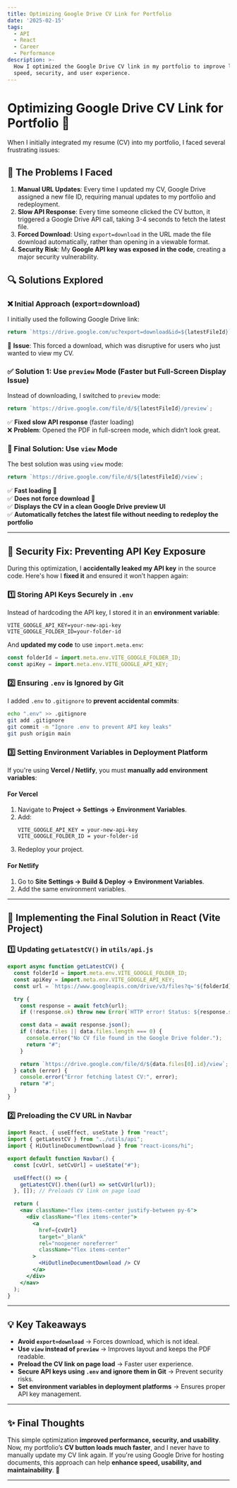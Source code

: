 ```yaml
---
title: Optimizing Google Drive CV Link for Portfolio
date: '2025-02-15'
tags:
  - API
  - React
  - Career
  - Performance
description: >-
  How I optimized the Google Drive CV link in my portfolio to improve loading
  speed, security, and user experience.
---
```


# Optimizing Google Drive CV Link for Portfolio 🚀

When I initially integrated my resume (CV) into my portfolio, I faced several frustrating issues:

## **🛑 The Problems I Faced**

1. **Manual URL Updates**: Every time I updated my CV, Google Drive assigned a new file ID, requiring manual updates to my portfolio and redeployment.
2. **Slow API Response**: Every time someone clicked the CV button, it triggered a Google Drive API call, taking 3-4 seconds to fetch the latest file.
3. **Forced Download**: Using `export=download` in the URL made the file download automatically, rather than opening in a viewable format.
4. **Security Risk**: My **Google API key was exposed in the code**, creating a major security vulnerability.

## **🔍 Solutions Explored**

### **❌ Initial Approach (export=download)**

I initially used the following Google Drive link:

```js
return `https://drive.google.com/uc?export=download&id=${latestFileId}`;
```

🔴 **Issue**: This forced a download, which was disruptive for users who just wanted to view my CV.

### **✅ Solution 1: Use `preview` Mode (Faster but Full-Screen Display Issue)**

Instead of downloading, I switched to `preview` mode:

```js
return `https://drive.google.com/file/d/${latestFileId}/preview`;
```

✅ **Fixed slow API response** (faster loading)  
❌ **Problem**: Opened the PDF in full-screen mode, which didn’t look great.

### **🎯 Final Solution: Use `view` Mode**

The best solution was using `view` mode:

```js
return `https://drive.google.com/file/d/${latestFileId}/view`;
```

✅ **Fast loading** 🚀  
✅ **Does not force download** 📄  
✅ **Displays the CV in a clean Google Drive preview UI**  
✅ **Automatically fetches the latest file without needing to redeploy the portfolio**

---

## **🔐 Security Fix: Preventing API Key Exposure**

During this optimization, I **accidentally leaked my API key** in the source code. Here's how I **fixed it** and ensured it won’t happen again:

### **1️⃣ Storing API Keys Securely in `.env`**

Instead of hardcoding the API key, I stored it in an **environment variable**:

```env
VITE_GOOGLE_API_KEY=your-new-api-key
VITE_GOOGLE_FOLDER_ID=your-folder-id
```

And **updated my code** to use `import.meta.env`:

```javascript
const folderId = import.meta.env.VITE_GOOGLE_FOLDER_ID;
const apiKey = import.meta.env.VITE_GOOGLE_API_KEY;
```

### **2️⃣ Ensuring `.env` is Ignored by Git**

I added `.env` to `.gitignore` to **prevent accidental commits**:

```bash
echo ".env" >> .gitignore
git add .gitignore
git commit -m "Ignore .env to prevent API key leaks"
git push origin main
```

### **3️⃣ Setting Environment Variables in Deployment Platform**

If you're using **Vercel / Netlify**, you must **manually add environment variables**:

#### **For Vercel**

1. Navigate to **Project → Settings → Environment Variables**.
2. Add:
   ```
   VITE_GOOGLE_API_KEY = your-new-api-key
   VITE_GOOGLE_FOLDER_ID = your-folder-id
   ```
3. Redeploy your project.

#### **For Netlify**

1. Go to **Site Settings → Build & Deploy → Environment Variables**.
2. Add the same environment variables.

---

## **🚀 Implementing the Final Solution in React (Vite Project)**

### **1️⃣ Updating `getLatestCV()` in `utils/api.js`**

```javascript
export async function getLatestCV() {
  const folderId = import.meta.env.VITE_GOOGLE_FOLDER_ID;
  const apiKey = import.meta.env.VITE_GOOGLE_API_KEY;
  const url = `https://www.googleapis.com/drive/v3/files?q='${folderId}'+in+parents&orderBy=modifiedTime+desc&key=${apiKey}`;

  try {
    const response = await fetch(url);
    if (!response.ok) throw new Error(`HTTP error! Status: ${response.status}`);

    const data = await response.json();
    if (!data.files || data.files.length === 0) {
      console.error("No CV file found in the Google Drive folder.");
      return "#";
    }

    return `https://drive.google.com/file/d/${data.files[0].id}/view`;
  } catch (error) {
    console.error("Error fetching latest CV:", error);
    return "#";
  }
}
```

### **2️⃣ Preloading the CV URL in Navbar**

```jsx
import React, { useEffect, useState } from "react";
import { getLatestCV } from "../utils/api";
import { HiOutlineDocumentDownload } from "react-icons/hi";

export default function Navbar() {
  const [cvUrl, setCvUrl] = useState("#");

  useEffect(() => {
    getLatestCV().then((url) => setCvUrl(url));
  }, []); // Preloads CV link on page load

  return (
    <nav className="flex items-center justify-between py-6">
      <div className="flex items-center">
        <a
          href={cvUrl}
          target="_blank"
          rel="noopener noreferrer"
          className="flex items-center"
        >
          <HiOutlineDocumentDownload /> CV
        </a>
      </div>
    </nav>
  );
}
```

---

## **💡 Key Takeaways**

- **Avoid `export=download`** → Forces download, which is not ideal.
- **Use `view` instead of `preview`** → Improves layout and keeps the PDF readable.
- **Preload the CV link on page load** → Faster user experience.
- **Secure API keys using `.env` and ignore them in Git** → Prevent security risks.
- **Set environment variables in deployment platforms** → Ensures proper API key management.

---

## **✨ Final Thoughts**

This simple optimization **improved performance, security, and usability**. Now, my portfolio’s **CV button loads much faster**, and I never have to manually update my CV link again. If you're using Google Drive for hosting documents, this approach can help **enhance speed, usability, and maintainability**. 🚀

---
